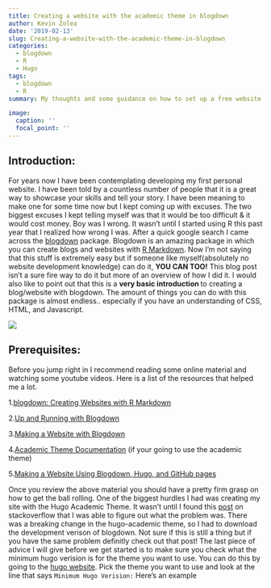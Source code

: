 ```yaml
---
title: Creating a website with the academic theme in blogdown
author: Kevin Zolea
date: '2019-02-13'
slug: Creating-a-website-with-the-academic-theme-in-blogdown
categories:
  - blogdown
  - R
  - Hugo
tags:
  - blogdown
  - R
summary: My thoughts and some guidance on how to set up a free website with blogdown, GitHub, and Netlify

image: 
  caption: ''
  focal_point: ''
---
```




## Introduction:
For years now I have been contemplating developing my first personal website. I have been told by a countless number of people that it is a great way to showcase your skills and tell your story. I have been meaning to make one for some time now but I kept coming up with excuses. The two biggest excuses I kept telling myself was that it would be too difficult & it would cost money. Boy was I wrong. It wasn't until I started using R this past year that I realized how wrong I was. After a quick google search I came across the [blogdown](https://cran.r-project.org/web/packages/blogdown/blogdown.pdf) package. Blogdown is an amazing package in which you can create blogs and websites with [R Markdown](https://rmarkdown.rstudio.com/). Now I'm not saying that this stuff is extremely easy but if someone like myself(absolutely no website development knowledge) can do it, **YOU CAN TOO!** This blog post isn't a sure fire way to do it but more of an overview of how I did it. I would also like to point out that this is a **very basic introduction ** to creating a blog/website with blogdown. The amount of things you can do with this package is almost endless.. especially if you have an understanding of CSS, HTML, and Javascript.

![](https://media.giphy.com/media/Rl9Yqavfj2Ula/giphy.gif)


## Prerequisites:
Before you jump right in I recommend reading some online material and watching some youtube videos. Here is a list of the resources that helped me a lot.

1.[blogdown: Creating Websites with R Markdown](https://bookdown.org/yihui/blogdown/){target="_blank"}

2.[Up and Running with Blogdown](https://alison.rbind.io/post/up-and-running-with-blogdown/){target="_blank"}

3.[Making a Website with Blogdown](https://www.youtube.com/watch?v=syWAKaj-4ck&t=649s){target="_blank"}

4.[Academic Theme Documentation](https://sourcethemes.com/academic/docs/) (if your going to use the academic theme)

5.[Making a Website Using Blogdown, Hugo, and GitHub pages](https://amber.rbind.io/blog/2016/12/19/creatingsite/){target="_blank"}

Once you review the above material you should have a pretty firm grasp on how to get the ball rolling. One of the biggest hurdles I had was creating my site with the Hugo Academic Theme. It wasn't until I found this [post](https://stackoverflow.com/questions/54300535/unable-to-create-new-site-using-hugo-academic-theme) on stackoverflow that I was able to figure out what the problem was. There was a breaking change in the hugo-academic theme, so I had to download the development verison of blogdown. Not sure if this is still a thing but if you have the same problem definitly check out that post! The last piece of advice I will give before we get started is to make sure you check what the minimum hugo verision is for the theme you want to use. You can do this by going to the [hugo website](https://themes.gohugo.io/).
Pick the theme you want to use and look at the line that says ```Minimum Hugo Verision:``` Here's an example



















